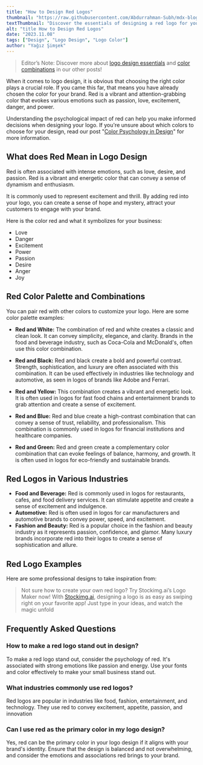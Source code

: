 ```yaml
---
title: "How to Design Red Logos"
thumbnail: "https://raw.githubusercontent.com/Abdurrahman-Subh/mdx-blog/main/images/logo-red-apple.png"
textThumbnail: "Discover the essentials of designing a red logo for your business! Learn its meaning in design, color combinations, examples and more!"
alt: "title How to Design Red Logos"
date: "2023.11.08"
tags: ["Design", "Logo Design", "Logo Color"]
author: "Yağız Şimşek"
---
```


<CustomImage
  src="https://raw.githubusercontent.com/Abdurrahman-Subh/mdx-blog/main/images/logo-red-apple-clipped.png"
  alt="a red apple logo"
/>

> Editor’s Note: Discover more about [logo design essentials](https://stockimg.ai/blog/design/how-to-design-a-logo) and [color combinations](https://stockimg.ai/blog/design/the-psychology-of-color-in-design) in our other posts!

When it comes to logo design, it is obvious that choosing the right color plays a crucial role. If you came this far, that means you have already chosen the color for your brand. Red is a vibrant and attention-grabbing color that evokes various emotions such as passion, love, excitement, danger, and power. 

Understanding the psychological impact of red can help you make informed decisions when designing your logo. If you're unsure about which colors to choose for your design, read our post "[Color Psychology in Design](https://stockimg.ai/blog/design/the-psychology-of-color-in-design)" for more information. 

## What does Red Mean in Logo Design
Red is often associated with intense emotions, such as love, desire, and passion. Red is a vibrant and energetic color that can convey a sense of dynamism and enthusiasm.

It is commonly used to represent excitement and thrill. By adding red into your logo, you can create a sense of hope and mystery, attract your customers to engage with your brand. 

Here is the color red and what it symbolizes for your business: 

- Love
- Danger
- Excitement
- Power
- Passion
- Desire
- Anger
- Joy

## Red Color Palette and Combinations

You can pair red with other colors to customize your logo. Here are some color palette examples:

- **Red and White:** The combination of red and white creates a classic and clean look. It can convey simplicity, elegance, and clarity. Brands in the food and beverage industry, such as Coca-Cola and McDonald's, often use this color combination.

- **Red and Black:** Red and black create a bold and powerful contrast. Strength, sophistication, and luxury are often associated with this combination. It can be used effectively in industries like technology and automotive, as seen in logos of brands like Adobe and Ferrari.

- **Red and Yellow:** This combination creates a vibrant and energetic look. It is often used in logos for fast food chains and entertainment brands to grab attention and create a sense of excitement.

- **Red and Blue:** Red and blue create a high-contrast combination that can convey a sense of trust, reliability, and professionalism. This combination is commonly used in logos for financial institutions and healthcare companies.

- **Red and Green:** Red and green create a complementary color combination that can evoke feelings of balance, harmony, and growth. It is often used in logos for eco-friendly and sustainable brands. 

## Red Logos in Various Industries
- **Food and Beverage:** Red is commonly used in logos for restaurants, cafes, and food delivery services. It can stimulate appetite and create a sense of excitement and indulgence.
- **Automotive:** Red is often used in logos for car manufacturers and automotive brands to convey power, speed, and excitement.
- **Fashion and Beauty:** Red is a popular choice in the fashion and beauty industry as it represents passion, confidence, and glamor. Many luxury brands incorporate red into their logos to create a sense of sophistication and allure.

## Red Logo Examples
Here are some professional designs to take inspiration from:

<CustomImage
  src="https://raw.githubusercontent.com/Abdurrahman-Subh/mdx-blog/main/images/gallery-red-logos.png"
  alt="orange logo examples including, target, mcdonalds, netflix, adobe, youtube, kfc, canon, nintendo, virgin, espn, gellogg's, cnn, lego, redbull, redcross, pinterest, levi's, coca-cola, tinder"
/>

> Not sure how to create your own red logo? Try Stockimg.ai’s Logo Maker now! With [Stockimg.ai](https://stockimg.ai/), designing a logo is as easy as swiping right on your favorite app! Just type in your ideas, and watch the magic unfold

## Frequently Asked Questions
### How to make a red logo stand out in design?
To make a red logo stand out, consider the psychology of red. It's associated with strong emotions like passion and energy. Use your fonts and color effectively to make your small business stand out.
### What industries commonly use red logos?
Red logos are popular in industries like food, fashion, entertainment, and technology. They use red to convey excitement, appetite, passion, and innovation
### Can I use red as the primary color in my logo design?
Yes, red can be the primary color in your logo design if it aligns with your brand's identity. Ensure that the design is balanced and not overwhelming, and consider the emotions and associations red brings to your brand.